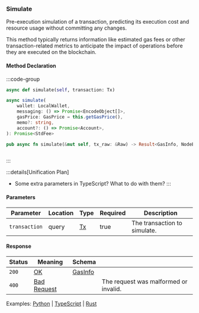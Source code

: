 ### Simulate

Pre-execution simulation of a transaction, predicting its execution cost and resource usage without committing any changes.

This method typically returns information like estimated gas fees or other transaction-related metrics to anticipate the impact of operations before they are executed on the blockchain.

#### Method Declaration

:::code-group

```python [Python]
async def simulate(self, transaction: Tx)
```

```typescript [TypeScript]
async simulate(
    wallet: LocalWallet,
    messaging: () => Promise<EncodeObject[]>,
    gasPrice: GasPrice = this.getGasPrice(),
    memo?: string,
    account?: () => Promise<Account>,
): Promise<StdFee>
```

```rust [Rust]
pub async fn simulate(&mut self, tx_raw: &Raw) -> Result<GasInfo, NodeError>
```

```url [API]

```

:::

:::details[Unification Plan]

- Some extra parameters in TypeScript? What to do with them?
  :::

#### Parameters

| Parameter     | Location | Type | Required | Description                  |
| ------------- | -------- | ---- | -------- | ---------------------------- |
| `transaction` | query    | [Tx] | true     | The transaction to simulate. |

#### Response

| Status | Meaning       | Schema    |                                       |
| ------ | ------------- | --------- | ------------------------------------- |
| `200`  | [OK]          | [GasInfo] |                                       |
| `400`  | [Bad Request] |           | The request was malformed or invalid. |

Examples: [Python] | [TypeScript] | [Rust]

[Python]: https://github.com/dydxprotocol/v4-clients/blob/3e8c7e1b960291b7ef273962d374d9934a5c4d33/v4-client-py-v2/examples/transfer_example_withdraw_other.py#L20
[TypeScript]: https://github.com/dydxprotocol/v4-clients/blob/3e8c7e1b960291b7ef273962d374d9934a5c4d33/v4-client-js/examples/transfer_example_withdraw_other.ts#L37
[Rust]: https://github.com/dydxprotocol/v4-clients/blob/3e8c7e1b960291b7ef273962d374d9934a5c4d33/v4-client-rs/client/examples/withdraw_other.rs#L52
[Tx]: /types/tx
[GasInfo]: /types/gas_info
[OK]: /types/ok
[Bad Request]: /types/bad-request

